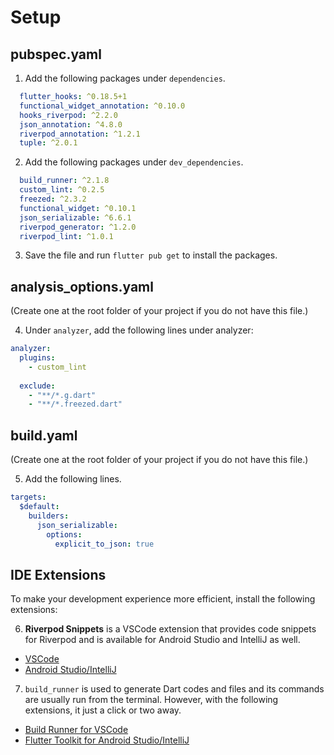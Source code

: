 # Setup

## pubspec.yaml

1. Add the following packages under `dependencies`.

```yaml
  flutter_hooks: ^0.18.5+1
  functional_widget_annotation: ^0.10.0
  hooks_riverpod: ^2.2.0
  json_annotation: ^4.8.0
  riverpod_annotation: ^1.2.1
  tuple: ^2.0.1
```

2. Add the following packages under `dev_dependencies`.

```yaml
  build_runner: ^2.1.8
  custom_lint: ^0.2.5
  freezed: ^2.3.2
  functional_widget: ^0.10.1
  json_serializable: ^6.6.1
  riverpod_generator: ^1.2.0
  riverpod_lint: ^1.0.1
```

3. Save the file and run `flutter pub get` to install the packages.

## analysis_options.yaml

(Create one at the root folder of your project if you do not have this file.)

4. Under `analyzer`, add the following lines under analyzer:

```yaml
analyzer:
  plugins:
    - custom_lint
    
  exclude:
    - "**/*.g.dart"
    - "**/*.freezed.dart"
```

## build.yaml

(Create one at the root folder of your project if you do not have this file.)

5. Add the following lines.
```yaml
targets:
  $default:
    builders:
      json_serializable:
        options:
          explicit_to_json: true
```

## IDE Extensions

To make your development experience more efficient, install the following extensions:

6. **Riverpod Snippets** is a VSCode extension that provides code snippets for Riverpod and is available for Android Studio and IntelliJ as well. 
  - [VSCode](https://marketplace.visualstudio.com/items?itemName=robert-brunhage.flutter-riverpod-snippets)
  - [Android Studio/IntelliJ](https://plugins.jetbrains.com/plugin/14641-flutter-riverpod-snippets)

7. `build_runner` is used to generate Dart codes and files and its commands are usually run from the terminal. However, with the following extensions, it just a click or two away. 
  - [Build Runner for VSCode](https://marketplace.visualstudio.com/items?itemName=GaetSchwartz.build-runner)
  - [Flutter Toolkit for Android Studio/IntelliJ](https://plugins.jetbrains.com/plugin/14442-flutter-toolkit)